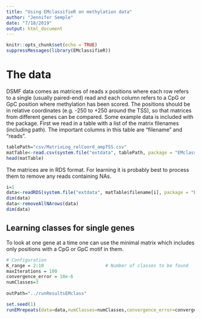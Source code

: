 ```yaml
---
title: "Using EMclassifieR on methylation data"
author: "Jennifer Semple"
date: "7/18/2019"
output: html_document
---
```


```r
knitr::opts_chunk$set(echo = TRUE)
suppressMessages(library(EMclassifieR))
```

# The data
DSMF data comes as matrices of reads x positions where each row refers to a single (usually paired-end) read and each column refers to a CpG or GpC position where methylation has been scored. The positions should be in relative coordinates (e.g. -250 to +250 around the TSS), so that matrices from different genes can be compared. 
Some example data is included with the package. First we read in a table with a list of the matrix filenames (including path). The important columns in this table are "filename" and "reads".
```r
tablePath="csv/MatrixLog_relCoord_ampTSS.csv"
matTable<-read.csv(system.file("extdata", tablePath, package = "EMclassifieR", mustWork=TRUE),stringsAsFactors=F)
head(matTable)
```

The matrices are in RDS format. For learning it is probably best to process them to remove any reads containing NAs.
```r
i=1
data<-readRDS(system.file("extdata", matTable$filename[i], package = "EMclassifieR", mustWork=TRUE))
dim(data)
data<-removeAllNArows(data)
dim(data)
```


## Learning classes for single genes
To look at one gene at a time one can use the minimal matrix which includes only positions with a CpG or GpC motif in them.

```r
# Configuration
K_range = 2:10                       # Number of classes to be found
maxIterations = 100
convergence_error = 10e-6
numClasses=3
    
outPath="../runResultsEMclass"

set.seed(1)
runEMrepeats(data=data,numClasses=numClasses,convergence_error=convergence_error, maxIterations=maxIterations, repeats=10, outPath=outPath)
    


```

